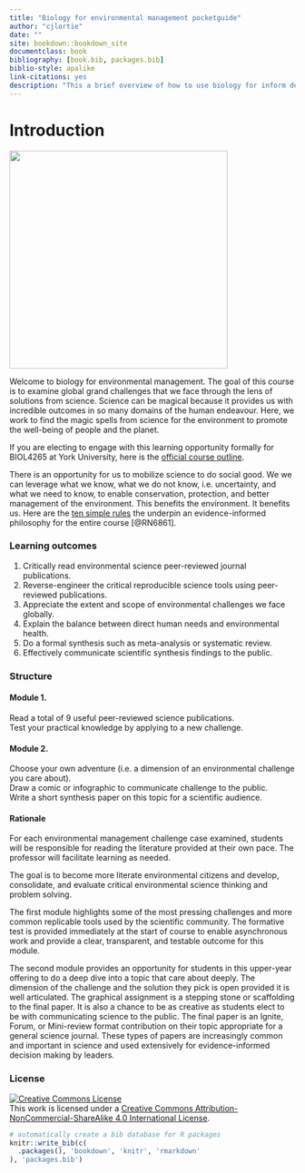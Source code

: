 ```yaml
--- 
title: "Biology for environmental management pocketguide"
author: "cjlortie"
date: ""
site: bookdown::bookdown_site
documentclass: book
bibliography: [book.bib, packages.bib]
biblio-style: apalike
link-citations: yes
description: "This a brief overview of how to use biology for inform decision making for environmental grand challenges we face globally. "
---
```


# Introduction

![](./bolt.png){width=4in}  

Welcome to biology for environmental management. The goal of this course is to examine global grand challenges that we face through the lens of solutions from science. Science can be magical because it provides us with incredible outcomes in so many domains of the human endeavour. Here, we work to find the magic spells from science for the environment to promote the well-being of people and the planet.   

If you are electing to engage with this learning opportunity formally for BIOL4265 at York University, here is the [official course outline](https://figshare.com/articles/online_resource/BIOL3250-2021_course_outline/14944590).  

There is an opportunity for us to mobilize science to do social good. We we can leverage what we know, what we do not know, i.e. uncertainty, and what we need to know, to enable conservation, protection, and better management of the environment. This benefits the environment. It benefits us. Here are the [ten simple rules](https://www.facetsjournal.com/doi/10.1139/facets-2020-0021) the underpin an evidence-informed philosophy for the entire course [@RN6861].  



### Learning outcomes {-} 
1. Critically read environmental science peer-reviewed journal publications.  
2. Reverse-engineer the critical reproducible science tools using peer-reviewed publications.  
3. Appreciate the extent and scope of environmental challenges we face globally.  
4. Explain the balance between direct human needs and environmental health.  
5. Do a formal synthesis such as meta-analysis or systematic review.  
6. Effectively communicate scientific synthesis findings to the public.   

### Structure {-}  
#### Module 1. {-}  
Read a total of 9 useful peer-reviewed science publications.  
Test your practical knowledge by applying to a new challenge.  

#### Module 2. {-} 
Choose your own adventure (i.e. a dimension of an environmental challenge you care about).  
Draw a comic or infographic to communicate challenge to the public.  
Write a short synthesis paper on this topic for a scientific audience.  

#### Rationale {-} 
For each environmental management challenge case examined, students will be responsible for reading the literature provided at their own pace. The professor will facilitate learning as needed.  

The goal is to become more literate environmental citizens and develop, consolidate, and evaluate critical environmental science thinking and problem solving.   

The first module highlights some of the most pressing challenges and more common replicable tools used by the scientific community. The formative test is provided immediately at the start of course to enable asynchronous work and provide a clear, transparent, and testable outcome for this module.   

The second module provides an opportunity for students in this upper-year offering to do a deep dive into a topic that care about deeply. The dimension of the challenge and the solution they pick is open provided it is well articulated. The graphical assignment is a stepping stone or scaffolding to the final paper. It is also a chance to be as creative as students elect to be with communicating science to the public. The final paper is an Ignite, Forum, or Mini-review format contribution on their topic appropriate for a general science journal. These types of papers are increasingly common and important in science and used extensively for evidence-informed decision making by leaders.    

### License {-}  

<a rel="license" href="http://creativecommons.org/licenses/by-nc-sa/4.0/"><img alt="Creative Commons License" style="border-width:0" src="https://i.creativecommons.org/l/by-nc-sa/4.0/88x31.png" /></a><br />This work is licensed under a <a rel="license" href="http://creativecommons.org/licenses/by-nc-sa/4.0/">Creative Commons Attribution-NonCommercial-ShareAlike 4.0 International License</a>.


```r
# automatically create a bib database for R packages
knitr::write_bib(c(
  .packages(), 'bookdown', 'knitr', 'rmarkdown'
), 'packages.bib')
```
